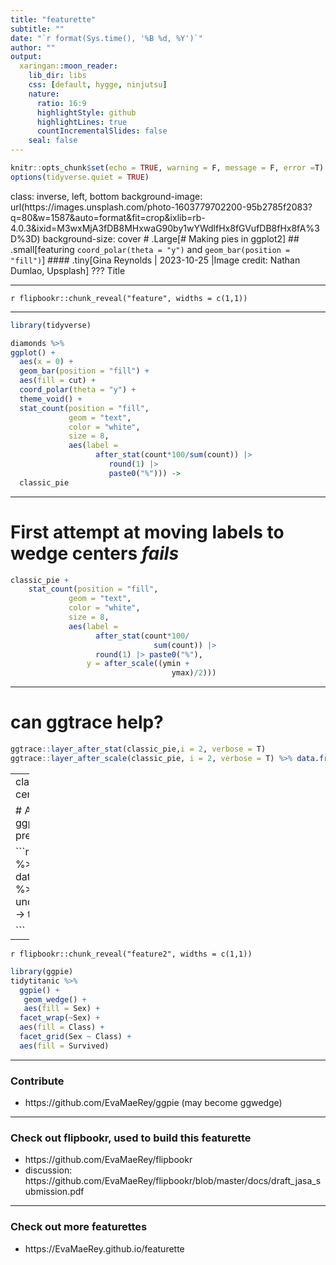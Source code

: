 ```yaml
---
title: "featurette"
subtitle: ""
date: "`r format(Sys.time(), '%B %d, %Y')`"
author: ""
output:
  xaringan::moon_reader:
    lib_dir: libs
    css: [default, hygge, ninjutsu]
    nature:
      ratio: 16:9
      highlightStyle: github
      highlightLines: true
      countIncrementalSlides: false
    seal: false
---
```





```r
knitr::opts_chunk$set(echo = TRUE, warning = F, message = F, error =T)
options(tidyverse.quiet = TRUE)
```

class: inverse, left, bottom
background-image: url(https://images.unsplash.com/photo-1603779702200-95b2785f2083?q=80&w=1587&auto=format&fit=crop&ixlib=rb-4.0.3&ixid=M3wxMjA3fDB8MHxwaG90by1wYWdlfHx8fGVufDB8fHx8fA%3D%3D)
background-size: cover
# .Large[# Making pies in ggplot2]
## .small[featuring `coord_polar(theta = "y")` and `geom_bar(position = "fill")`]
#### .tiny[Gina Reynolds | 2023-10-25 |Image credit: 
Nathan Dumlao, Upsplash]
???
Title 

---


`r flipbookr::chunk_reveal("feature", widths = c(1,1))`

---

```r
library(tidyverse)

diamonds %>%
ggplot() + 
  aes(x = 0) + 
  geom_bar(position = "fill") + 
  aes(fill = cut) +
  coord_polar(theta = "y") + 
  theme_void() + 
  stat_count(position = "fill", 
             geom = "text", 
             color = "white",
             size = 8,
             aes(label = 
                   after_stat(count*100/sum(count)) |> 
                      round(1) |>   
                      paste0("%"))) ->
  classic_pie
```

---

# First attempt at moving labels to wedge centers *fails*

```r
classic_pie + 
    stat_count(position = "fill", 
             geom = "text", 
             color = "white",
             size = 8,
             aes(label = 
                   after_stat(count*100/
                                sum(count)) |> 
                   round(1) |> paste0("%"),
                 y = after_scale((ymin + 
                                    ymax)/2)))
```


---

# can ggtrace help? 

```r
ggtrace::layer_after_stat(classic_pie,i = 2, verbose = T)
ggtrace::layer_after_scale(classic_pie, i = 2, verbose = T) %>% data.frame()
```



---
class: inverse, center, middle

# And a little ggpie preview... 

```r
Titanic %>% 
  data.frame() %>% 
  uncount(Freq) ->
tidytitanic

```

---


`r flipbookr::chunk_reveal("feature2", widths = c(1,1))`


```r
library(ggpie)
tidytitanic %>%
  ggpie() + 
   geom_wedge() + 
   aes(fill = Sex) + 
  facet_wrap(~Sex) + 
  aes(fill = Class) + 
  facet_grid(Sex ~ Class) + 
  aes(fill = Survived)
```


---

### Contribute

- https://github.com/EvaMaeRey/ggpie (may become ggwedge)


---

### Check out flipbookr, used to build this featurette

- https://github.com/EvaMaeRey/flipbookr
- discussion: https://github.com/EvaMaeRey/flipbookr/blob/master/docs/draft_jasa_submission.pdf 

---

### Check out more featurettes

- https://EvaMaeRey.github.io/featurette



